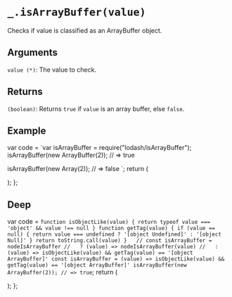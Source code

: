 # `_.isArrayBuffer(value)`

Checks if value is classified as an ArrayBuffer object.

## Arguments

`value (*)`: The value to check.

## Returns

`(boolean)`: Returns `true` if `value` is an array buffer, else `false`.

## Example


  var code = `var isArrayBuffer = require("lodash/isArrayBuffer");
isArrayBuffer(new ArrayBuffer(2));
// => true

isArrayBuffer(new Array(2));
// => false
`;
  return (
    <div>
      <Embed source={code} />
    </div>
  );
};

<Demo />

## Deep

  var code = `
function isObjectLike(value) {
  return typeof value === 'object' && value !== null
}
function getTag(value) {
  if (value == null) {
    return value === undefined ? '[object Undefined]' : '[object Null]'
  }
  return toString.call(value)
}  
// const isArrayBuffer = nodeIsArrayBuffer
//   ? (value) => nodeIsArrayBuffer(value)
//   : (value) => isObjectLike(value) && getTag(value) == '[object ArrayBuffer]'
const isArrayBuffer = (value) => isObjectLike(value) && getTag(value) == '[object ArrayBuffer]'
isArrayBuffer(new ArrayBuffer(2));
// => true
`;
return (
<div>
<Embed source={code} />
</div>
);
};

<DeepDemo />
